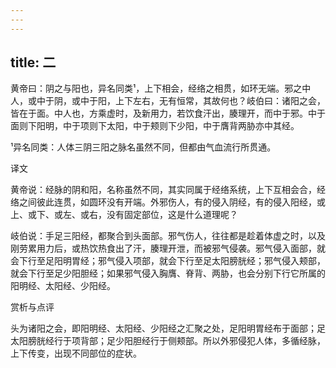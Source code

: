```yaml
---
---
---
```

title: 二
---




黄帝曰：阴之与阳也，异名同类¹，上下相会，经络之相贯，如环无端。邪之中人，或中于阴，或中于阳，上下左右，无有恒常，其故何也？岐伯曰：诸阳之会，皆在于面。中人也，方乘虚时，及新用力，若饮食汗出，腠理开，而中于邪。中于面则下阳明，中于项则下太阳，中于颊则下少阳，中于膺背两胁亦中其经。

¹异名同类：人体三阴三阳之脉名虽然不同，但都由气血流行所贯通。

译文

黄帝说：经脉的阴和阳，名称虽然不同，其实同属于经络系统，上下互相会合，经络之间彼此连贯，如圆环没有开端。外邪伤人，有的侵入阴经，有的侵入阳经，或上、或下、或左、或右，没有固定部位，这是什么道理呢？

岐伯说：手足三阳经，都聚合到头面部。邪气伤人，往往都是趁着体虚之时，以及刚劳累用力后，或热饮热食出了汗，腠理开泄，而被邪气侵袭。邪气侵入面部，就会下行至足阳明胃经；邪气侵入项部，就会下行至足太阳膀胱经；邪气侵入颊部，就会下行至足少阳胆经；如果邪气侵入胸膺、脊背、两胁，也会分别下行它所属的阳明经、太阳经、少阳经。

赏析与点评

头为诸阳之会，即阳明经、太阳经、少阳经之汇聚之处，足阳明胃经布于面部；足太阳膀胱经行于项背部；足少阳胆经行于侧颊部。所以外邪侵犯人体，多循经脉，上下传变，出现不同部位的症状。